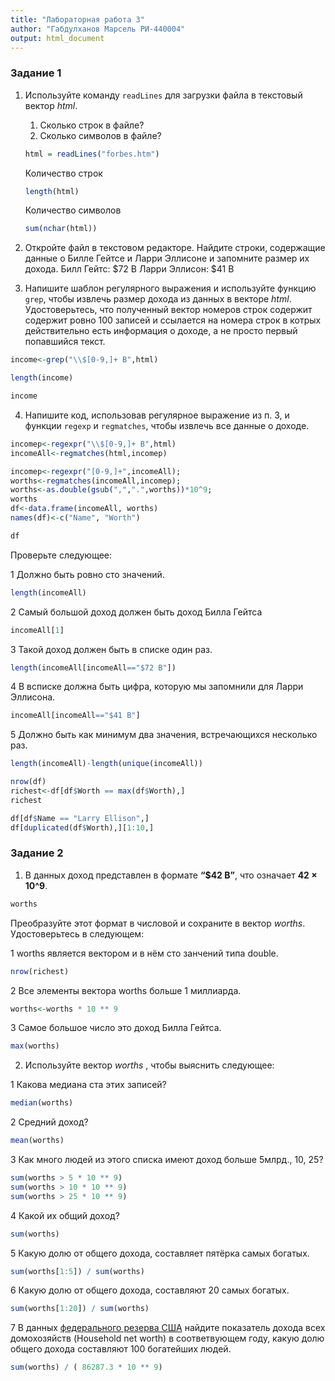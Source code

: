 ---
title: "Лабораторная работа 3"
author: "Габдулханов Марсель РИ-440004"
output: html_document
---

### Задание 1
1. Используйте команду ``readLines`` для загрузки файла в текстовый вектор _html_.
    1) Сколько строк в файле?
    2) Сколько символов в файле?
```{r}
html = readLines("forbes.htm")
```
Количество строк
```{r}
length(html)
```
Количество символов
```{r}
sum(nchar(html))
```
2. Откройте файл в текстовом редакторе. Найдите строки, содержащие данные о Билле Гейтсе и Ларри Эллисоне и запомните размер их дохода.
Билл Гейтс: $72 B
Ларри Эллисон: $41 B
3. Напишите шаблон регулярного выражения и используйте функцию ``grep``, чтобы извлечь размер дохода из данных в векторе _html_.
Удостоверьтесь, что полученный вектор номеров строк содержит содержит ровно 100 записей и ссылается на номера строк в котрых действительно есть
информация о доходе, а не просто первый попавшийся текст.
```{r}
income<-grep("\\$[0-9,]+ B",html)

length(income)

income
```
4. Напишите код, использовав регулярное выражение из п. 3, и функции ``regexp`` и ``regmatches``, чтобы извлечь все данные о доходе.
```{r}
incomep<-regexpr("\\$[0-9,]+ B",html)
incomeAll<-regmatches(html,incomep)

incomep<-regexpr("[0-9,]+",incomeAll);
worths<-regmatches(incomeAll,incomep);
worths<-as.double(gsub(",",".",worths))*10^9;
worths
df<-data.frame(incomeAll, worths)
names(df)<-c("Name", "Worth")

df
```
Проверьте следующее:

1 Должно быть ровно сто значений.
```{r}
length(incomeAll)
```
2 Самый большой доход должен быть доход Билла Гейтса
```{r}
incomeAll[1]
```
3 Такой доход должен быть в списке один раз.
```{r}
length(incomeAll[incomeAll=="$72 B"])
```
4 В всписке должна быть цифра, которую мы запомнили для Ларри Эллисона.
```{r}
incomeAll[incomeAll=="$41 B"] 
```
5 Должно быть как минимум два значения, встречающихся несколько раз.
```{r}
length(incomeAll)-length(unique(incomeAll))
```

```{r}
nrow(df)
richest<-df[df$Worth == max(df$Worth),]
richest

df[df$Name == "Larry Ellison",]
df[duplicated(df$Worth),][1:10,]
```

### Задание 2
1. В данных доход представлен в формате **"$42 B"**, что означает **42 × 10^9**.
```{r}
worths
```
Преобразуйте этот формат в числовой и сохраните в вектор _worths_. Удостоверьтесь в следующем:

1 worths является вектором и в нём сто занчений типа double.
```{r}
nrow(richest)
```
2 Все элементы вектора worths больше 1 миллиарда.
```{r}
worths<-worths * 10 ** 9
```
3 Самое большое число это доход Билла Гейтса.
```{r}
max(worths)
```
 
2. Используйте вектор _worths_ , чтобы выяснить следующее:

1 Какова медиана ста этих записей?
```{r}
median(worths)
```
2 Средний доход?
```{r}
mean(worths)
```
3 Как много людей из этого списка имеют доход больше 5млрд., 10, 25? 
```{r}
sum(worths > 5 * 10 ** 9)
sum(worths > 10 * 10 ** 9)
sum(worths > 25 * 10 ** 9)
```
4 Какой их общий доход?
```{r}
sum(worths)
```
5 Какую долю от общего дохода, составляет пятёрка самых богатых.
```{r}
sum(worths[1:5]) / sum(worths)
```
6 Какую долю от общего дохода, составляют 20 самых богатых.
```{r}
sum(worths[1:20]) / sum(worths)
```
7 В данных [федерального резерва США](https://www.federalreserve.gov/releases/z1/current/z1.pdf) найдите показатель дохода всех домохозяйств (Household net worth) в соответвующем году, какую долю общего дохода составляют 100 богатейших людей.
```{r}
sum(worths) / ( 86287.3 * 10 ** 9)
```
